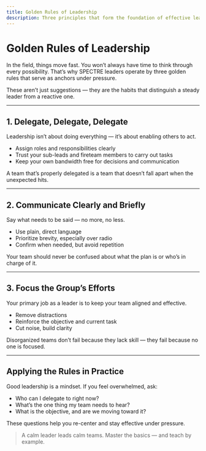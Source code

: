```yaml
---
title: Golden Rules of Leadership
description: Three principles that form the foundation of effective leadership in SPECTRE operations.
---
```


# Golden Rules of Leadership

In the field, things move fast. You won’t always have time to think through every possibility. That’s why SPECTRE leaders operate by three golden rules that serve as anchors under pressure.

These aren’t just suggestions — they are the habits that distinguish a steady leader from a reactive one.

---

## 1. Delegate, Delegate, Delegate

Leadership isn’t about doing everything — it’s about enabling others to act.

- Assign roles and responsibilities clearly
- Trust your sub-leads and fireteam members to carry out tasks
- Keep your own bandwidth free for decisions and communication

A team that’s properly delegated is a team that doesn’t fall apart when the unexpected hits.

---

## 2. Communicate Clearly and Briefly

Say what needs to be said — no more, no less.

- Use plain, direct language
- Prioritize brevity, especially over radio
- Confirm when needed, but avoid repetition

Your team should never be confused about what the plan is or who’s in charge of it.

---

## 3. Focus the Group’s Efforts

Your primary job as a leader is to keep your team aligned and effective.

- Remove distractions
- Reinforce the objective and current task
- Cut noise, build clarity

Disorganized teams don’t fail because they lack skill — they fail because no one is focused.

---

## Applying the Rules in Practice

Good leadership is a mindset. If you feel overwhelmed, ask:

- Who can I delegate to right now?
- What’s the one thing my team needs to hear?
- What is the objective, and are we moving toward it?

These questions help you re-center and stay effective under pressure.

> A calm leader leads calm teams. Master the basics — and teach by example.
